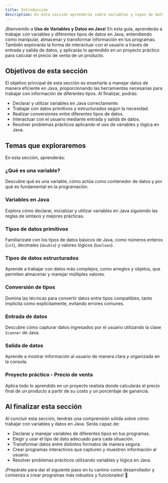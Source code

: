 ```yaml
---
title: Introducción
description: En esta sección aprenderás sobre variables y tipos de datos en Java, cómo declarar y utilizar variables, y cómo trabajar con diferentes tipos de datos en tus programas.
---
```


¡Bienvenido a **Uso de Variables y Datos en Java**! En esta guía, aprenderás a trabajar con variables y diferentes tipos de datos en Java, entendiendo cómo manipular, almacenar y transformar información en tus programas. También explorarás la forma de interactuar con el usuario a través de entrada y salida de datos, y aplicarás lo aprendido en un proyecto práctico para calcular el precio de venta de un producto.  

## Objetivos de esta sección

El objetivo principal de esta sección es enseñarte a manejar datos de manera eficiente en Java, proporcionando las herramientas necesarias para trabajar con información de diferentes tipos. Al finalizar, podrás:  

- Declarar y utilizar variables en Java correctamente.  
- Trabajar con datos primitivos y estructurados según la necesidad.  
- Realizar conversiones entre diferentes tipos de datos.  
- Interactuar con el usuario mediante entrada y salida de datos.  
- Resolver problemas prácticos aplicando el uso de variables y lógica en Java.  

## Temas que exploraremos

En esta sección, aprenderás:  

### ¿Qué es una variable?
Descubre qué es una variable, cómo actúa como contenedor de datos y por qué es fundamental en la programación.  

### Variables en Java
Explora cómo declarar, inicializar y utilizar variables en Java siguiendo las reglas de sintaxis y mejores prácticas.  

### Tipos de datos primitivos
Familiarízate con los tipos de datos básicos de Java, como números enteros (`int`), decimales (`double`) y valores lógicos (`boolean`).  

### Tipos de datos estructurados
Aprende a trabajar con datos más complejos, como arreglos y objetos, que permiten almacenar y manejar múltiples valores.  

### Conversión de tipos
Domina las técnicas para convertir datos entre tipos compatibles, tanto implícita como explícitamente, evitando errores comunes.  

### Entrada de datos
Descubre cómo capturar datos ingresados por el usuario utilizando la clase `Scanner` de Java.  

### Salida de datos
Aprende a mostrar información al usuario de manera clara y organizada en la consola.  

### Proyecto práctico - Precio de venta
Aplica todo lo aprendido en un proyecto realista donde calcularás el precio final de un producto a partir de su costo y un porcentaje de ganancia.  

## Al finalizar esta sección

Al concluir esta sección, tendrás una comprensión sólida sobre cómo trabajar con variables y datos en Java. Serás capaz de:  

- Declarar y manejar variables de diferentes tipos en tus programas.  
- Elegir y usar el tipo de dato adecuado para cada situación.  
- Transformar datos entre distintos formatos de manera segura.  
- Crear programas interactivos que capturen y muestren información al usuario.  
- Resolver problemas prácticos utilizando variables y lógica en Java.  

¡Prepárate para dar el siguiente paso en tu camino como desarrollador y comienza a crear programas más robustos y funcionales! 🚀  